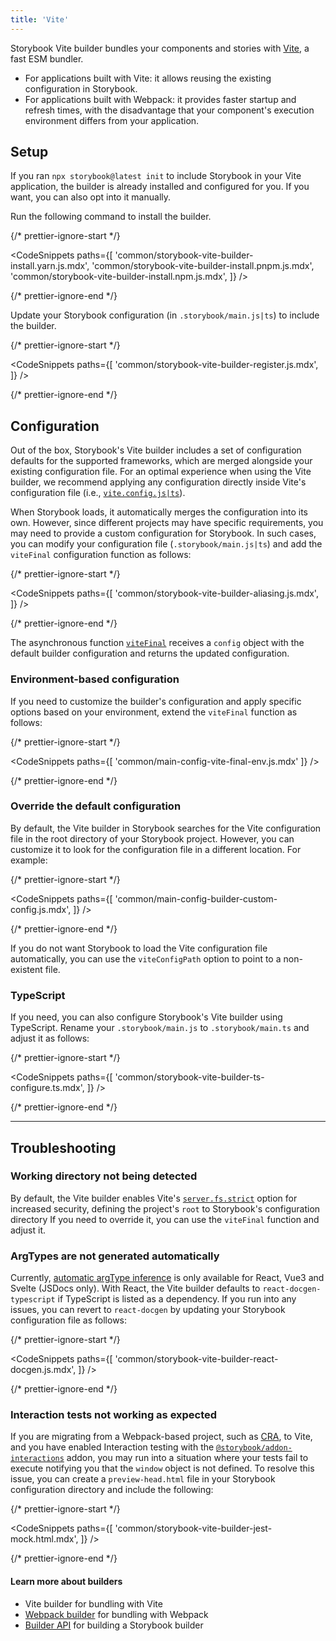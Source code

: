 ```yaml
---
title: 'Vite'
---
```


Storybook Vite builder bundles your components and stories with [Vite](https://vitejs.dev/), a fast ESM bundler.

- For applications built with Vite: it allows reusing the existing configuration in Storybook.
- For applications built with Webpack: it provides faster startup and refresh times, with the disadvantage that your component's execution environment differs from your application.

## Setup

If you ran `npx storybook@latest init` to include Storybook in your Vite application, the builder is already installed and configured for you. If you want, you can also opt into it manually.

Run the following command to install the builder.

{/* prettier-ignore-start */}

<CodeSnippets
  paths={[
    'common/storybook-vite-builder-install.yarn.js.mdx',
    'common/storybook-vite-builder-install.pnpm.js.mdx',
    'common/storybook-vite-builder-install.npm.js.mdx',
  ]}
/>

{/* prettier-ignore-end */}

Update your Storybook configuration (in `.storybook/main.js|ts`) to include the builder.

{/* prettier-ignore-start */}

<CodeSnippets
  paths={[
    'common/storybook-vite-builder-register.js.mdx',
  ]}
/>

{/* prettier-ignore-end */}

## Configuration

Out of the box, Storybook's Vite builder includes a set of configuration defaults for the supported frameworks, which are merged alongside your existing configuration file. For an optimal experience when using the Vite builder, we recommend applying any configuration directly inside Vite's configuration file (i.e., [`vite.config.js|ts`](https://vitejs.dev/config/)).

When Storybook loads, it automatically merges the configuration into its own. However, since different projects may have specific requirements, you may need to provide a custom configuration for Storybook. In such cases, you can modify your configuration file (`.storybook/main.js|ts`) and add the `viteFinal` configuration function as follows:

{/* prettier-ignore-start */}

<CodeSnippets
  paths={[
    'common/storybook-vite-builder-aliasing.js.mdx',
  ]}
/>

{/* prettier-ignore-end */}

The asynchronous function [`viteFinal`](../api/main-config-vite-final.md) receives a `config` object with the default builder configuration and returns the updated configuration.

### Environment-based configuration

If you need to customize the builder's configuration and apply specific options based on your environment, extend the `viteFinal` function as follows:

{/* prettier-ignore-start */}

<CodeSnippets
  paths={[
    'common/main-config-vite-final-env.js.mdx'
  ]}
/>

{/* prettier-ignore-end */}

### Override the default configuration

By default, the Vite builder in Storybook searches for the Vite configuration file in the root directory of your Storybook project. However, you can customize it to look for the configuration file in a different location. For example:

{/* prettier-ignore-start */}

<CodeSnippets
  paths={[
    'common/main-config-builder-custom-config.js.mdx',
  ]}
/>

{/* prettier-ignore-end */}

<Callout variant="info" icon="💡">

If you do not want Storybook to load the Vite configuration file automatically, you can use the `viteConfigPath` option to point to a non-existent file.

</Callout>

### TypeScript

If you need, you can also configure Storybook's Vite builder using TypeScript. Rename your `.storybook/main.js` to `.storybook/main.ts` and adjust it as follows:

{/* prettier-ignore-start */}

<CodeSnippets
  paths={[
    'common/storybook-vite-builder-ts-configure.ts.mdx',
  ]}
/>

{/* prettier-ignore-end */}

---

## Troubleshooting

### Working directory not being detected

By default, the Vite builder enables Vite's [`server.fs.strict`](https://vitejs.dev/config/#server-fs-strict) option for increased security, defining the project's `root` to Storybook's configuration directory
If you need to override it, you can use the `viteFinal` function and adjust it.

### ArgTypes are not generated automatically

Currently, [automatic argType inference](../api/arg-types.md#automatic-argtype-inference) is only available for React, Vue3 and Svelte (JSDocs only). With React, the Vite builder defaults to `react-docgen-typescript` if TypeScript is listed as a dependency. If you run into any issues, you can revert to `react-docgen` by updating your Storybook configuration file as follows:

{/* prettier-ignore-start */}

<CodeSnippets
  paths={[
    'common/storybook-vite-builder-react-docgen.js.mdx',
  ]}
/>

{/* prettier-ignore-end */}

### Interaction tests not working as expected

If you are migrating from a Webpack-based project, such as [CRA](https://create-react-app.dev/), to Vite, and you have enabled Interaction testing with the [`@storybook/addon-interactions`](https://storybook.js.org/addons/@storybook/addon-interactions) addon, you may run into a situation where your tests fail to execute notifying you that the `window` object is not defined. To resolve this issue, you can create a `preview-head.html` file in your Storybook configuration directory and include the following:

{/* prettier-ignore-start */}

<CodeSnippets
  paths={[
    'common/storybook-vite-builder-jest-mock.html.mdx',
  ]}
/>

{/* prettier-ignore-end */}

#### Learn more about builders

- Vite builder for bundling with Vite
- [Webpack builder](./webpack.md) for bundling with Webpack
- [Builder API](./builder-api.md) for building a Storybook builder
